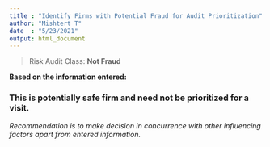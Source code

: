 ```yaml
---
title : "Identify Firms with Potential Fraud for Audit Prioritization"
author: "Mishtert T"
date  : "5/23/2021"
output: html_document
---
```


> Risk Audit Class: **Not Fraud**

**Based on the information entered:**

### **This is potentially safe firm and need not be prioritized for a visit.**

*Recommendation is to make decision in concurrence with other influencing factors apart from entered information.*
